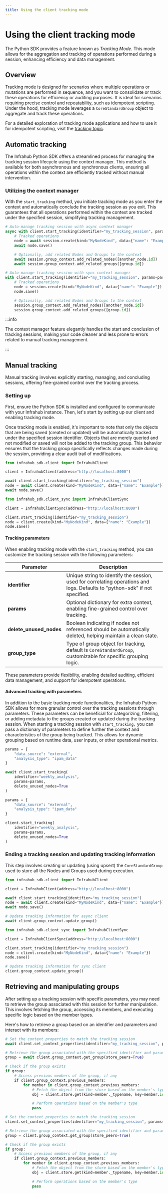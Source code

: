 ```yaml
---
title: Using the client tracking mode
---
```


# Using the client tracking mode

The Python SDK provides a feature known as *Tracking Mode*. This mode allows for the aggregation and tracking of operations performed during a session, enhancing efficiency and data management.

## Overview

Tracking mode is designed for scenarios where multiple operations or mutations are performed in sequence, and you want to consolidate or track these operations for efficiency or auditing purposes. It is ideal for scenarios requiring precise control and repeatability, such as idempotent scripting.
Under the hood, tracking mode leverages a `CoreStandardGroup` object to aggregate and track these operations.

For a detailed exploration of tracking mode applications and how to use it for idempotent scripting, visit the [tracking topic](../../python-sdk/topics/tracking).

## Automatic tracking

The Infrahub Python SDK offers a streamlined process for managing the tracking session lifecycle using the context manager. This method is available for both asynchronous and synchronous clients, ensuring all operations within the context are efficiently tracked without manual intervention.

### Utilizing the context manager

With the `start_tracking` method, you initiate tracking mode as you enter the context and automatically conclude the tracking session as you exit. This guarantees that all operations performed within the context are tracked under the specified session, simplifying tracking management.

<Tabs groupId="async-sync">
  <TabItem value="Async">

  ```python
  # Auto-manage tracking session with async context manager
  async with client.start_tracking(identifier="my_tracking_session", params=params, delete_unused_nodes=True) as session:
      # Tracked operations
      node = await session.create(kind="MyNodeKind", data={"name": "Example"})
      await node.save()

      # Optionally, add related Nodes and Groups to the context
      await session.group_context.add_related_nodes([another_node.id])
      await session.group_context.add_related_groups([group.id])
  ```

  </TabItem>
  <TabItem value="Sync">

  ```python
  # Auto-manage tracking session with sync context manager
  with client.start_tracking(identifier="my_tracking_session", params=params, delete_unused_nodes=True) as session:
      # Tracked operations
      node = session.create(kind="MyNodeKind", data={"name": "Example"})
      node.save()

      # Optionally, add related Nodes and Groups to the context
      session.group_context.add_related_nodes([another_node.id])
      session.group_context.add_related_groups([group.id])
  ```

  </TabItem>
</Tabs>

:::info

The context manager feature elegantly handles the start and conclusion of tracking sessions, making your code cleaner and less prone to errors related to manual tracking management.

:::

## Manual tracking

Manual tracking involves explicitly starting, managing, and concluding sessions, offering fine-grained control over the tracking process.

### Setting up

First, ensure the Python SDK is installed and configured to communicate with your Infrahub instance. Then, let's start by setting up our client and enabling tracking mode.

Once tracking mode is enabled, it's important to note that only the objects that are being saved (created or updated) will be automatically tracked under the specified session identifier. Objects that are merely queried and not modified or saved will not be added to the tracking group.
This behavior ensures that the tracking group specifically reflects changes made during the session, providing a clear audit trail of modifications.

<Tabs groupId="async-sync">
  <TabItem value="Async">

  ```python
  from infrahub_sdk.client import InfrahubClient

  client = InfrahubClient(address="http://localhost:8000")

  await client.start_tracking(identifier="my_tracking_session")
  node = await client.create(kind="MyNodeKind", data={"name": "Example"})
  await node.save()
  ```

  </TabItem>
  <TabItem value="Sync">

  ```python
  from infrahub_sdk.client_sync import InfrahubClientSync

  client = InfrahubClientSync(address="http://localhost:8000")

  client.start_tracking(identifier="my_tracking_session")
  node = client.create(kind="MyNodeKind", data={"name": "Example"})
  node.save()
  ```

  </TabItem>
</Tabs>

#### Tracking parameters

When enabling tracking mode with the `start_tracking` method, you can customize the tracking session with the following parameters:
<!-- vale off -->
| Parameter              | Description                                                                                                                 |
|------------------------|-----------------------------------------------------------------------------------------------------------------------------|
| **identifier**         | Unique string to identify the session, used for correlating operations and logs. Defaults to "python-sdk" if not specified. |
| **params**             | Optional dictionary for extra context, enabling fine-grained control over tracking.                                         |
| **delete_unused_nodes**| Boolean indicating if nodes not referenced should be automatically deleted, helping maintain a clean state.                 |
| **group_type**         | Type of group object for tracking, default is `CoreStandardGroup`, customizable for specific grouping logic.                |
<!-- vale on -->
These parameters provide flexibility, enabling detailed auditing, efficient data management, and support for idempotent operations.

#### Advanced tracking with parameters

In addition to the basic tracking mode functionalities, the Infrahub Python SDK allows for more granular control over the tracking sessions through parameters. These parameters can be beneficial for categorizing, filtering, or adding metadata to the groups created or updated during the tracking session.
When starting a tracking session with `start_tracking,` you can pass a dictionary of parameters to define further the context and characteristics of the group being tracked. This allows for dynamic grouping based on runtime data, user inputs, or other operational metrics.

<Tabs groupId="async-sync">
  <TabItem value="Async">

  ```python
  params = {
      "data_source": "external",
      "analysis_type": "ipam_data"
  }

  await client.start_tracking(
      identifier="weekly_analysis",
      params=params,
      delete_unused_nodes=True
  )
  ```

  </TabItem>
  <TabItem value="Sync">

  ```python
  params = {
      "data_source": "external",
      "analysis_type": "ipam_data"
  }

  client.start_tracking(
      identifier="weekly_analysis",
      params=params,
      delete_unused_nodes=True
  )
  ```

  </TabItem>
</Tabs>

### Ending a tracking session and updating tracking information

This step involves creating or updating (using upsert) the `CoreStandardGroup` used to store all the Nodes and Groups used during execution.

<Tabs groupId="async-sync">
  <TabItem value="Async">

  ```python
  from infrahub_sdk.client import InfrahubClient

  client = InfrahubClient(address="http://localhost:8000")

  await client.start_tracking(identifier="my_tracking_session")
  node = await client.create(kind="MyNodeKind", data={"name": "Example"})
  await node.save()

  # Update tracking information for async client
  await client.group_context.update_group()
  ```

  </TabItem>
  <TabItem value="Sync">

  ```python
  from infrahub_sdk.client_sync import InfrahubClientSync

  client = InfrahubClientSync(address="http://localhost:8000")

  client.start_tracking(identifier="my_tracking_session")
  node = client.create(kind="MyNodeKind", data={"name": "Example"})
  node.save()

  # Update tracking information for sync client
  client.group_context.update_group()
  ```

  </TabItem>
</Tabs>

## Retrieving and manipulating groups

After setting up a tracking session with specific parameters, you may need to retrieve the group associated with this session for further manipulation. This involves fetching the group, accessing its members, and executing specific logic based on the member types.

Here's how to retrieve a group based on an identifier and parameters and interact with its members:

<Tabs groupId="async-sync">
  <TabItem value="Async">

```python
# Set the context properties to match the tracking session
await client.set_context_properties(identifier="my_tracking_session", params=params)

# Retrieve the group associated with the specified identifier and parameters
group = await client.group_context.get_group(store_peers=True)

# Check if the group exists
if group:
    # Access previous members of the group, if any
    if client.group_context.previous_members:
        for member in client.group_context.previous_members:
            # Fetch the object from the store based on the member's type and ID
            obj = client.store.get(kind=member._typename, key=member.id)

            # Perform operations based on the member's type
            pass
```

  </TabItem>
  <TabItem value="Sync">

```python
# Set the context properties to match the tracking session
client.set_context_properties(identifier="my_tracking_session", params=params)

# Retrieve the group associated with the specified identifier and parameters
group = client.group_context.get_group(store_peers=True)

# Check if the group exists
if group:
    # Access previous members of the group, if any
    if client.group_context.previous_members:
        for member in client.group_context.previous_members:
            # Fetch the object from the store based on the member's type and ID
            obj = client.store.get(kind=member._typename, key=member.id)

            # Perform operations based on the member's type
            pass
```

  </TabItem>
</Tabs>
